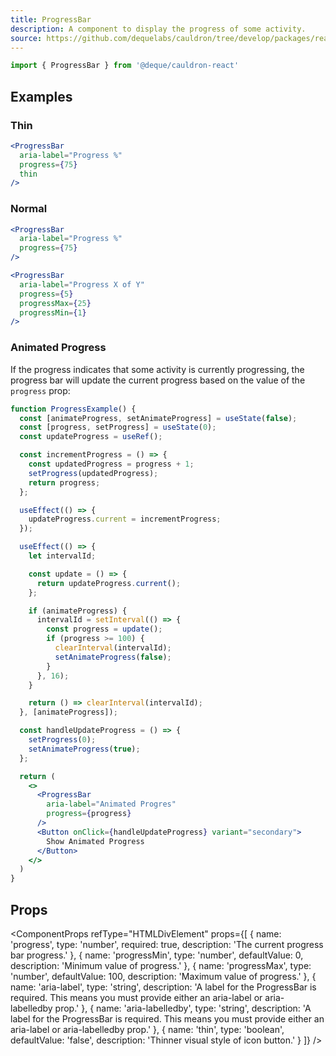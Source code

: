 ```yaml
---
title: ProgressBar
description: A component to display the progress of some activity.
source: https://github.com/dequelabs/cauldron/tree/develop/packages/react/src/components/ProgressBar/index.tsx
---
```



```jsx
import { ProgressBar } from '@deque/cauldron-react'
```

## Examples

### Thin

```jsx example
<ProgressBar
  aria-label="Progress %"
  progress={75}
  thin
/>
```

### Normal

```jsx example
<ProgressBar
  aria-label="Progress %"
  progress={75}
/>
```

```jsx example
<ProgressBar
  aria-label="Progress X of Y"
  progress={5}
  progressMax={25}
  progressMin={1}
/>
```

### Animated Progress

If the progress indicates that some activity is currently progressing, the progress bar will update the current progress based on the value of the `progress` prop:

```jsx example
function ProgressExample() {
  const [animateProgress, setAnimateProgress] = useState(false);
  const [progress, setProgress] = useState(0);
  const updateProgress = useRef();

  const incrementProgress = () => {
    const updatedProgress = progress + 1;
    setProgress(updatedProgress);
    return progress;
  };

  useEffect(() => {
    updateProgress.current = incrementProgress;
  });

  useEffect(() => {
    let intervalId;

    const update = () => {
      return updateProgress.current();
    };

    if (animateProgress) {
      intervalId = setInterval(() => {
        const progress = update();
        if (progress >= 100) {
          clearInterval(intervalId);
          setAnimateProgress(false);
        }
      }, 16);
    }

    return () => clearInterval(intervalId);
  }, [animateProgress]);

  const handleUpdateProgress = () => {
    setProgress(0);
    setAnimateProgress(true);
  };

  return (
    <>
      <ProgressBar
        aria-label="Animated Progres"
        progress={progress}
      />
      <Button onClick={handleUpdateProgress} variant="secondary">
        Show Animated Progress
      </Button>
    </>
  )
}
```

## Props

<ComponentProps
  refType="HTMLDivElement"
  props={[
    {
      name: 'progress',
      type: 'number',
      required: true,
      description: 'The current progress bar progress.'
    },
    {
      name: 'progressMin',
      type: 'number',
      defaultValue: 0,
      description: 'Minimum value of progress.'
    },
    {
      name: 'progressMax',
      type: 'number',
      defaultValue: 100,
      description: 'Maximum value of progress.'
    },
    {
      name: 'aria-label',
      type: 'string',
      description: 'A label for the ProgressBar is required. This means you must provide either an aria-label or aria-labelledby prop.'
    },
    {
      name: 'aria-labelledby',
      type: 'string',
      description: 'A label for the ProgressBar is required. This means you must provide either an aria-label or aria-labelledby prop.'
    },
    {
      name: 'thin',
      type: 'boolean',
      defaultValue: 'false',
      description: 'Thinner visual style of icon button.'
    }
  ]}
/>